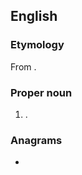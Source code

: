 ==English==

===Etymology===
From {{bor|en|sa||t=inexhaustible}}.

===Proper noun===
{{en-proper noun}}

# {{given name|en|female|from=India|usage=Indian}}.

===Anagrams===
* {{anagrams|en|a=aaany|Anaya|Ayaan|Ayana}}